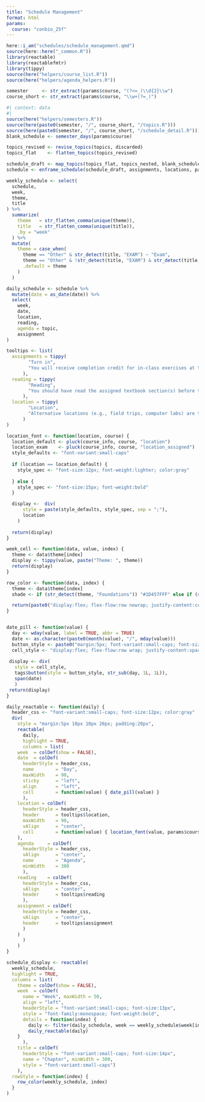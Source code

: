 ```yaml
---
title: "Schedule Management"
format: html
params:
  course: "conbio_25f"
---
```


```r

here::i_am("schedules/schedule_management.qmd")
source(here::here("_common.R"))
library(reactable)
library(reactablefmtr)
library(tippy)
source(here("helpers/course_list.R"))
source(here("helpers/agenda_helpers.R"))

semester     <- str_extract(params$course, "(?<=_)\\d{2}\\w")
course_short <- str_extract(params$course, "\\w+(?=_)")
```

```r
#| context: data
#| 
source(here("helpers/semesters.R"))
source(here(paste0(semester, "/", course_short, "/topics.R")))
source(here(paste0(semester, "/", course_short, "/schedule_detail.R")))
blank_schedule <- semester_days(params$course)
```


```r
topics_revised <- revise_topics(topics, discarded)
topics_flat    <- flatten_topics(topics_revised)

schedule_draft <- map_topics(topics_flat, topics_nested, blank_schedule)
schedule <- enframe_schedule(schedule_draft, assignments, locations, params$course)
```

```r
weekly_schedule <- select(
  schedule,
  week,
  theme,
  title
) %>%
  summarize(
    theme   = str_flatten_comma(unique(theme)),
    title   = str_flatten_comma(unique(title)),
    .by = "week"
  ) %>%
  mutate(
    theme = case_when(
      theme == "Other" & str_detect(title, "EXAM") ~ "Exam",
      theme == "Other" & !str_detect(title, "EXAM") & str_detect(title, "Film") ~ lag(theme),
      .default = theme
    )
  )

daily_schedule <- schedule %>%
  mutate(date = as_date(date)) %>%
  select(
    week,
    date,
    location,
    reading,
    agenda = topic,
    assignment
)

tooltips <- list(
  assignments = tippy(
        "Turn in",
        "You will receive completion credit for in-class exercises at the end of that class and do not need to complete any extra work ahead of class. Keep in mind that I will not offer makeup opportunities for in-class activities, and these dates may change without advance notice. Other assignments are due on Canvas by 4 PM on the day listed."
      ),
  reading = tippy(
        "Reading",
        "You should have read the assigned textbook section(s) before the start of that class. I may give a short preparation quiz at the start of class related to material from that day's assigned reading."
      ),
  location = tippy(
        "Location",
        "Alternative locations (e.g., field trips, computer labs) are tentative until confirmed the week before."
      )
)

location_font <- function(location, course) {
  location_default <- pluck(course_info, course, "location")
  location_exam    <- pluck(course_info, course, "location_assigned")
  style_defaults <- "font-variant:small-caps"
  
  if (location == location_default) {
    style_spec <- "font-size:12px; font-weight:lighter; color:gray"
    
  } else {
    style_spec <- "font-size:15px; font-weight:bold"
  }

  display <-  div(
      style = paste(style_defaults, style_spec, sep = ";"),
      location
    )
  
  return(display)
}
```


```r
week_cell <- function(data, value, index) {
  theme <- data$theme[index]
  display <- tippy(value, paste("Theme: ", theme))
  return(display)
}

row_color <- function(data, index) {
  theme <- data$theme[index]
  shade <- if (str_detect(theme, "Foundations")) "#1D457FFF" else if (str_detect(theme, "Threats")) "#61599DFF" else if (str_detect(theme, "Approaches")) "#C36377FF" else "#F2AF4AFF"

  return(paste0("display:flex; flex-flow:row nowrap; justify-content:center; align-items:center; margin:0px; padding:1px; border-left:6px solid", shade))
}


date_pill <- function(value) {
  day <- wday(value, label = TRUE, abbr = TRUE)
  date <- as.character(paste0(month(value), "/", mday(value)))
  button_style <- paste0("margin:5px; font-variant:small-caps; font-size:12px; text-align:center; font-weight:bold; border:1px solid black; border-radius:45%; padding:5px; color:white; background-color:", if (day %in% c("Mon", "Tue")) "#3B7C70FF" else if (day %in% c("Wed", "Thu")) "#CE9642FF" else "#898E9FFF")
  cell_style <- "display:flex; flex-flow:row wrap; justify-content:space-between; align-items:center"
  
 display <- div(
   style = cell_style, 
   tags$button(style = button_style, str_sub(day, 1L, 1L)), 
   span(date)
   )
 return(display)
}

daily_reactable <- function(daily) {
  header_css <- "font-variant:small-caps; font-size:12px; color:gray"
  div(
    style = "margin:5px 10px 10px 20px; padding:20px",
    reactable(
      daily, 
      highlight = TRUE,
      columns = list(
    week  = colDef(show = FALSE),
    date  = colDef(
      headerStyle = header_css,
      name        = "Day", 
      maxWidth    = 90, 
      sticky      = "left", 
      align       = "left",
      cell        = function(value) { date_pill(value) }
      ),
    location = colDef(
      headerStyle = header_css,
      header      = tooltips$location,
      maxWidth    = 90, 
      vAlign      = "center",
      cell        = function(value) { location_font(value, params$course) }
    ),
    agenda     = colDef(
      headerStyle = header_css,
      vAlign      = "center", 
      name        = "Agenda",
      minWidth    = 300
      ),
    reading    = colDef(
      headerStyle = header_css,
      vAlign      = "center", 
      header      = tooltips$reading
      ),
    assignment = colDef(
      headerStyle = header_css,
      vAlign      = "center", 
      header      = tooltips$assignment
      )
    )
      )
    )
}

schedule_display <- reactable(
  weekly_schedule,
  highlight = TRUE,
  columns = list(
    theme = colDef(show = FALSE),
    week  = colDef(
      name = "Week", maxWidth = 50, 
      align = "left",
      headerStyle = "font-variant:small-caps; font-size:13px",
      style = "font-family:monospace; font-weight:bold",
      details = function(index) {
        daily <- filter(daily_schedule, week == weekly_schedule$week[index])
        daily_reactable(daily)
    }
      ),
    title = colDef(
      headerStyle = "font-variant:small-caps; font-size:14px",
      name = "Chapter", minWidth = 300, 
      style = "font-variant:small-caps")
    ),
  rowStyle = function(index) {
    row_color(weekly_schedule, index)
  }
)
```

